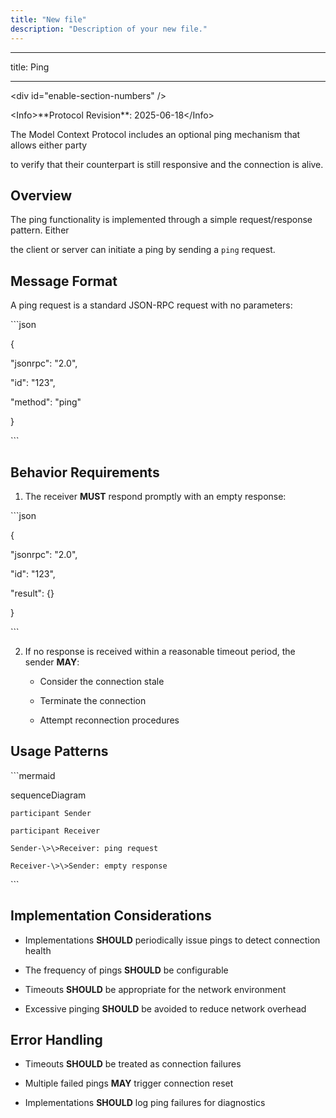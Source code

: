 ```yaml
---
title: "New file"
description: "Description of your new file."
---
```


---

title: Ping

---

\<div id="enable-section-numbers" /\>

\<Info\>\*\*Protocol Revision\*\*: 2025-06-18\</Info\>

The Model Context Protocol includes an optional ping mechanism that allows either party

to verify that their counterpart is still responsive and the connection is alive.

## Overview

The ping functionality is implemented through a simple request/response pattern. Either

the client or server can initiate a ping by sending a `ping` request.

## Message Format

A ping request is a standard JSON-RPC request with no parameters:

\`\`\`json

{

  "jsonrpc": "2.0",

  "id": "123",

  "method": "ping"

}

\`\`\`

## Behavior Requirements

1. The receiver **MUST** respond promptly with an empty response:

\`\`\`json

{

  "jsonrpc": "2.0",

  "id": "123",

  "result": {}

}

\`\`\`

2. If no response is received within a reasonable timeout period, the sender **MAY**:

   - Consider the connection stale

   - Terminate the connection

   - Attempt reconnection procedures

## Usage Patterns

\`\`\`mermaid

sequenceDiagram

    participant Sender

    participant Receiver

    Sender-\>\>Receiver: ping request

    Receiver-\>\>Sender: empty response

\`\`\`

## Implementation Considerations

- Implementations **SHOULD** periodically issue pings to detect connection health

- The frequency of pings **SHOULD** be configurable

- Timeouts **SHOULD** be appropriate for the network environment

- Excessive pinging **SHOULD** be avoided to reduce network overhead

## Error Handling

- Timeouts **SHOULD** be treated as connection failures

- Multiple failed pings **MAY** trigger connection reset

- Implementations **SHOULD** log ping failures for diagnostics